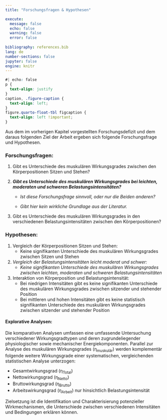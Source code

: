```yaml
---
title: "Forschungsfragen & Hypothesen"

execute:
  message: false
  echo: false
  warning: false
  error: false
  
bibliography: references.bib
lang: de
number-sections: false  
jupyter: false
engine: knitr
---
```


```css
#| echo: false
p {
  text-align: justify
}
caption, .figure-caption {
  text-align: left;
}
figure.quarto-float-tbl figcaption {
  text-align: left !important;
}

```

Aus dem im vorherigen Kapitel vorgestellten Forschungsdefizit und dem daraus folgenden Ziel der Arbeit ergeben sich folgende Forschungsfrage und Hypothesen.

### Forschungsfragen:

1.  Gibt es Unterschiede des muskulären Wirkungsgrades zwischen den Körperpositionen Sitzen und Stehen?

2.  ***Gibt es Unterschiede des muskulären Wirkungsgrades bei leichten, moderaten und schweren Belastungsintensitäten?***

    -   *Ist diese Forschungsfrage sinnvoll, oder nur die Beiden anderen?*

    -   *Gibt hier kein wirkliche Grundlage aus der Literatur.*

3.  Gibt es Unterschiede des muskulären Wirkungsgrades in den verschiedenen Belastungsintensitäten zwischen den Körperpositionen?

### Hypothesen:

1.  Vergleich der Körperpositionen Sitzen und Stehen:
    -   Keine signifikanten Unterschiede des muskulären Wirkungsgrades zwischen Sitzen und Stehen
2.  *Vergleich der Belastungsintensitäten leicht moderat und schwer:*
    -   *Keine signifikanten Unterschiede des muskulären Wirkungsgrades zwischen leichten, moderaten und schweren Belastungsintensitäten*
3.  Interaktion von Körperposition und Belastungsintensität:
    -   Bei niedrigen Intensitäten gibt es keine signifikanten Unterschiede des muskulären Wirkungsgrades zwischen sitzender und stehender Position
    -   Bei mittleren und hohen Intensitäten gibt es keine statistisch signifikanten Unterschiede des muskulären Wirkungsgrades zwischen sitzender und stehender Position

#### Explorative Analysen:

Die komparativen Analysen umfassen eine umfassende Untersuchung verschiedener Wirkungsgradtypen und deren zugrundeliegender physiologischer sowie mechanischer Energiekomponenten. Parallel zur Analyse des muskulären Wirkungsgrades (η~muskulär~) werden komplementär folgende weitere Wirkungsgrade einer systematischen, vergleichenden statistischen Analyse unterzogen:

-   Gesamtwirkungsgrad (η~Total~)
-   Nettowirkungsgrad (η~Netto~)
-   Bruttowirkungsgrad (η~Brutto~)
-   Arbeitswirkungsgrad (η~Arbeit~) nur hinsichtlich Belastungsintensität

Zielsetzung ist die Identifikation und Charakterisierung potenzieller Wirkmechanismen, die Unterschiede zwischen verschiedenen Intensitäten und Bedingungen erklären können.
